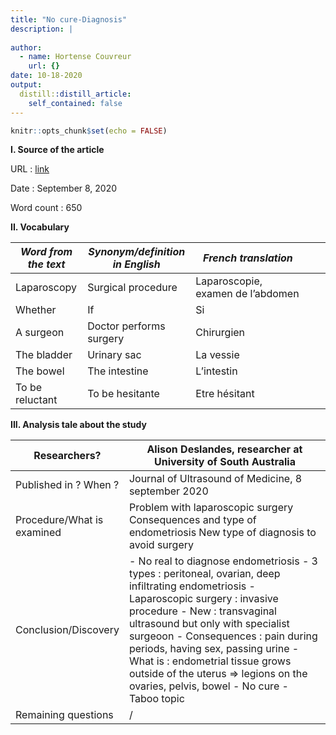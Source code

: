 ```yaml
---
title: "No cure-Diagnosis"
description: |
  
author:
  - name: Hortense Couvreur
    url: {}
date: 10-18-2020
output:
  distill::distill_article:
    self_contained: false
---
```


```r
knitr::opts_chunk$set(echo = FALSE)
```

**I. Source of the article**

URL : [link](https://www.sciencedaily.com/releases/2020/09/200908101631.htm)

Date : September 8, 2020

Word count : 650

**II. Vocabulary**

| *Word from the text* | *Synonym/definition in English* | *French translation*              |   |   |
|----------------------|---------------------------------|-----------------------------------|---|---|
| Laparoscopy          | Surgical procedure              | Laparoscopie, examen de l'abdomen |   |   |
| Whether              | If                              | Si                                |   |   |
| A surgeon            | Doctor performs surgery         | Chirurgien                        |   |   |
| The bladder          | Urinary sac                     | La vessie                         |   |   |
| The bowel            | The intestine                   | L'intestin                        |   |   |
| To be reluctant      | To be hesitante                 | Etre hésitant                     |   |   |
**III. Analysis tale about the study**

| Researchers?               | Alison Deslandes, researcher at University of South Australia                                                                                                                                                                                                                                                                                                                                                  |
|----------------------------|----------------------------------------------------------------------------------------------------------------------------------------------------------------------------------------------------------------------------------------------------------------------------------------------------------------------------------------------------------------------------------------------------------------|
| Published in ? When ?      | Journal of Ultrasound of Medicine, 8 september 2020                                                                                                                                                                                                                                                                                                                                                            |
| Procedure/What is examined | Problem with laparoscopic surgery   Consequences and type of endometriosis   New type of diagnosis to avoid surgery                                                                                                                                                                                                                                                                                            |
| Conclusion/Discovery       |  - No real to diagnose endometriosis - 3 types : peritoneal, ovarian, deep infiltrating endometriosis - Laparoscopic surgery : invasive procedure - New : transvaginal ultrasound but only with specialist surgeoon - Consequences : pain during periods, having sex, passing urine - What is : endometrial tissue grows outside of the uterus => legions on the ovaries, pelvis, bowel - No cure - Taboo topic |
| Remaining questions        | /                                                                                                                                                                                                                                                                                                                                                                                                              |

